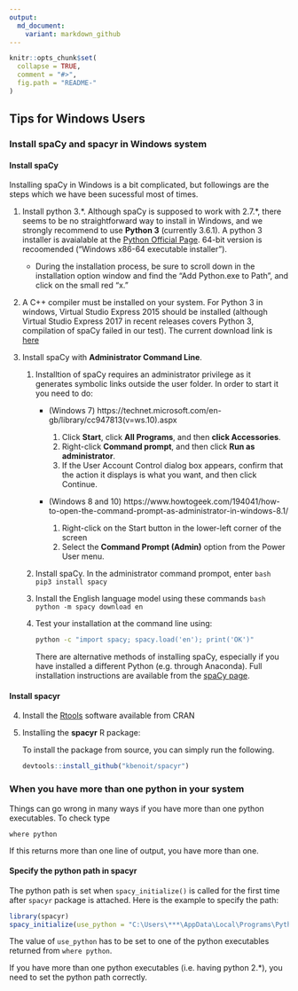```yaml
---
output:
  md_document:
    variant: markdown_github
---
```


```r
knitr::opts_chunk$set(
  collapse = TRUE,
  comment = "#>",
  fig.path = "README-"
)
```

## Tips for Windows Users

### Install spaCy and spacyr in Windows system

#### Install spaCy

Installing spaCy in Windows is a bit complicated, but followings are the steps which we have been sucessful most of times.

1. Install python 3.\*. Although spaCy is supposed to work with 2.7.\*, there seems to be no straightforward way to install in Windows, and we strongly recommend to use **Python 3** (currently 3.6.1). A python 3 installer is avaialable at the [Python Official Page](https://www.python.org/downloads/release/python-361/). 64-bit version is recoomended ("Windows x86-64 executable installer").
    * During the installation process, be sure to scroll down in the installation option window and find the "Add Python.exe to Path", and click on the small red "x." 

2.  A C++ compiler must be installed on your system. For Python 3 in windows, Virtual Studio Express 2015 should be installed (although Virtual Studio Express 2017 in recent releases covers Python 3, compilation of spaCy failed in our test). The current download link is [here](https://www.visualstudio.com/post-download-vs/?sku=xdesk&clcid=0x409&telem=ga#)

3. Install spaCy with **Administrator Command Line**. 
    1. Installtion of spaCy requires an administrator privilege as it generates symbolic links outside the user folder. In order to start it you need to do:
        * (Windows 7) https://technet.microsoft.com/en-gb/library/cc947813(v=ws.10).aspx
            1. Click **Start**, click **All Programs**, and then **click Accessories**.
            2. Right-click **Command prompt**, and then click **Run as administrator**.
            3. If the User Account Control dialog box appears, confirm that the action it displays is what you want, and then click Continue.
        * (Windows 8 and 10) https://www.howtogeek.com/194041/how-to-open-the-command-prompt-as-administrator-in-windows-8.1/
        
            1. Right-click on the Start button in the lower-left corner of the screen
            2. Select the **Command Prompt (Admin)** option from the Power User menu.
    2. Install spaCy. In the administrator command prompot, enter
        ```bash
        pip3 install spacy
        ```
    3. Install the English language model using these commands
        ```bash
        python -m spacy download en
        ```

    4. Test your installation at the command line using:  

        ```bash
        python -c "import spacy; spacy.load('en'); print('OK')"
        ```
    There are alternative methods of installing spaCy, especially if you have installed a different Python (e.g. through Anaconda). Full installation instructions are available from the [spaCy page](http://spacy.io/docs/).

#### Install spacyr

4. Install the [Rtools](https://cran.r-project.org/bin/windows/Rtools/) software available from CRAN

5.  Installing the **spacyr** R package:

    To install the package from source, you can simply run the following.

    ```r
    devtools::install_github("kbenoit/spacyr")
    ```

### When you have more than one python in your system

Things can go wrong in many ways if you have more than one python executables. To check type
```
where python
```
If this returns more than one line of output, you have more than one.

#### Specify the python path in spacyr

The python path is set when `spacy_initialize()` is called for the first time after `spacyr` package is attached. Here is the example to specify the path:

```r
library(spacyr)
spacy_initialize(use_python = "C:\Users\***\AppData\Local\Programs\Python\Python36\python.exe")
```
The value of `use_python` has to be set to one of the python executables returned from `where python`.




If you have more than one python executables (i.e. having python 2.\*), you need to set the python path correctly. 